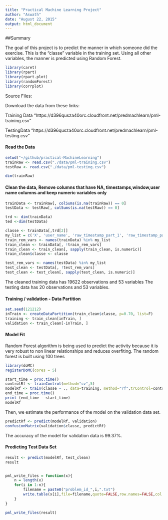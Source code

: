 ```yaml
---
title: "Practical Machine Learning Project"
author: "Aswath"
date: "August 22, 2015"
output: html_document
---
```


##Summary

The goal of this project is to predict the manner in which someone did the exercise. This is the "classe" variable in the training set. Using all other variables, the manner is  predicted using Random Forest. 

  
```r

library(caret)
library(rpart)
library(rpart.plot)
library(randomForest)
library(corrplot)

```
Source Files:

Download the data from these links:

Training Data "https://d396qusza40orc.cloudfront.net/predmachlearn/pml-training.csv"

TestingData "https://d396qusza40orc.cloudfront.net/predmachlearn/pml-testing.csv"


#### Read the Data
```r
setwd("~/github/practical-MachineLearning")
trainRaw <- read.csv("./data/pml-training.csv")
testRaw <- read.csv("./data/pml-testing.csv")

dim(trainRaw)
```

#### Clean the data, Remove columns that have NA, timestamps,window,user name columns and keep numeric variables only

```r
trainData <- trainRaw[, colSums(is.na(trainRaw)) == 0] 
testData <- testRaw[, colSums(is.na(testRaw)) == 0] 

trd <- dim(trainData)
ted <-dim(testData)

classe <- trainData[,trd[2]]
my_list = c('X', 'user_name', 'raw_timestamp_part_1', 'raw_timestamp_part_2', 'cvtd_timestamp', 'new_window', 'num_window')
train_rem_vars <- names(trainData) %in% my_list
train_clean <- trainData[, !train_rem_vars]
train_clean <- train_clean[, sapply(train_clean, is.numeric)]
train_clean$classe <- classe

test_rem_vars <- names(testData) %in% my_list
test_clean <- testData[, !test_rem_vars]
test_clean <- test_clean[, sapply(test_clean, is.numeric)]

```
The cleaned training data has 19622 observations and 53 variables
The testing data has 20 observations and 53 variables. 

#### Training / validation - Data Partition
 
```r

set.seed(121212) 
inTrain <- createDataPartition(train_clean$classe, p=0.70, list=F)
training <- train_clean[inTrain, ]
validation <- train_clean[-inTrain, ]


```

#### Model Fit
 Random Forest algorithm is being used to predict the activity because it is very robust to non linear relationships and reduces overfiting. The random forest is built using 100 trees
 
 
```r

library(doMC)
registerDoMC(cores = 5)

start_time = proc.time()
controlRf <- trainControl(method="cv",5)
modelRf <- train(classe ~ ., data=training, method="rf",trControl=controlRf, ntree=100)
end_time = proc.time()
print (end_time - start_time)
modelRf


```
Then, we estimate the performance of the model on the validation data set.  
```r
predictRf <- predict(modelRf, validation)
confusionMatrix(validation$classe, predictRf)
```

The accuracy of the model for validation data is 99.37%.

#### Predicting Test Data Set
  
```r
result <- predict(modelRf, test_clean)
result


pml_write_files = function(x){
    n = length(x)
    for(i in 1:n){
        filename = paste0("problem_id_",i,".txt")
        write.table(x[i],file=filename,quote=FALSE,row.names=FALSE,col.names=FALSE)
    }
}

pml_write_files(result)

```

